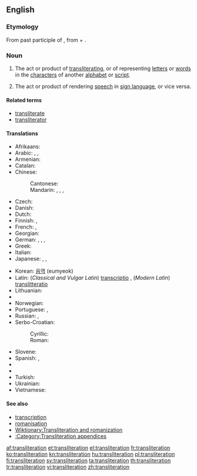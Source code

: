 ==English==
{{wikipedia}}

===Etymology===
From {{etyl|la}} {{term|transliteratus|lang=la}} past participle of {{term|transliterare||to transliterate|lang=la}}, from {{term|trans-||across|lang=la}} + {{term|littera||letter|lang=la}}.

===Noun===
{{en-noun}}

# {{linguistics|translation studies}} The act or product of [[transliterating]], or of representing [[letter]]s or [[word]]s in the [[character]]s of another [[alphabet]] or [[script]].
# {{context|sign language}} The act or product of rendering [[speech]] in [[sign language]], or vice versa.

====Related terms====
* [[transliterate]]
* [[transliterator]]

====Translations====
{{trans-top|product of transliterating}}
* Afrikaans: {{t|af|transliterasie|xs=Afrikaans}}
* Arabic: {{t|ar|نقحرة|f|tr=náqHara}},  {{t|ar|كرشنة|f|tr=kárshana}},  {{qualifier|romanisation}} {{t|ar|رومنة|f|tr=ráwmana}}
* Armenian: {{t-|hy|գրադարձություն|tr=gradarjut’yun}}
* Catalan: {{t|ca|transliteració|f}}
* Chinese:
*: Cantonese: {{tø|yue|譯音|tr=jik6 jam1|sc=Hani|xs=Cantonese}}
*: Mandarin: {{t-|cmn|轉寫|sc=Hani}}, {{t-|cmn|转写|tr=zhuǎnxiě|sc=Hani}}, {{t-|cmn|音譯|sc=Hani}}, {{t-|cmn|音译|tr=yīnyì|sc=Hani}}
* Czech: {{t-|cs|transliterace|f}}
* Danish: {{t+|da|translitteration|c}}
* Dutch: {{t|nl|transliteratie|f}}
* Finnish: {{t+|fi|translitterointi}}, {{t|fi|siirtokirjoitus}}
* French: {{t+|fr|transcription|f}}, {{t+|fr|translittération|f}}
* Georgian: {{t|ka|ტრანსლიტერაცია|tr=transliterac'ia|sc=Geor|xs=Georgian}}
* German: {{t+|de|Transkription|f}},  {{t|de|Transliteration|f}},  {{t|de|Umschrift|m}},  {{t|de|Umschreibung|f}}
* Greek: {{t|el|μεταγραφή|f|tr=metagrafí}}
* Italian: {{t+|it|traslitterazione|f}}
* Japanese: {{qualifier|lexical translation}} {{t|ja|字訳|tr=jiyaku}}, {{qualifier|phonetical translation}}{{t|ja|音訳|tr=on'yaku}}, {{t|ja|翻字|tr=honji}}
{{trans-mid}}
* Korean: [[음역]] (eumyeok)
* Latin: (''Classical and Vulgar Latin'') [[transcriptio]] {{f}}, (''Modern Latin'') [[translitteratio]] {{f}}
* Lithuanian: {{t-|lt|transliteracija|f|xs=Lithuanian}}
* {{trreq|mk}}
* Norwegian: {{t|no|transliterasjon}}
* Portuguese: {{t|pt|transcrição|f}}, {{t+|pt|transliteração|f}}
* Russian: {{t|ru|транслитерация|f|tr=transliterácjia}}, {{t|ru|транслитерирование|n|tr=transliterírovanije}}
* Serbo-Croatian:
*: Cyrillic: {{t|sh|транслитерација|f|alt=транслитера́ција|sc=Cyrl}}
*: Roman: {{t-|sh|transliteracija|f|alt=transliterácija}}
* Slovene: {{t|sl|prečrkovanje}}
* Spanish: {{t+|es|transcripción|f}}, {{t+|es|transliteración|f}}
* {{trreq|ta}}
* {{trreq|te}}
* Turkish: {{t|tr|başka alfabeyle yazma}}
* Ukrainian: {{t-|uk|транслітерація|f|tr=transliterácija|xs=Ukrainian}}
* Vietnamese: {{t|vi|sự chuyển chữ bản chuyển chữ|xs=Vietnamese}}
{{trans-bottom}}

====See also====
* [[transcription]]
* [[romanisation]]
* [[Wiktionary:Transliteration and romanization]]
* [[:Category:Transliteration appendices]]

[[af:transliteration]]
[[et:transliteration]]
[[el:transliteration]]
[[fr:transliteration]]
[[ko:transliteration]]
[[kn:transliteration]]
[[hu:transliteration]]
[[pl:transliteration]]
[[fi:transliteration]]
[[sv:transliteration]]
[[ta:transliteration]]
[[th:transliteration]]
[[tr:transliteration]]
[[vi:transliteration]]
[[zh:transliteration]]